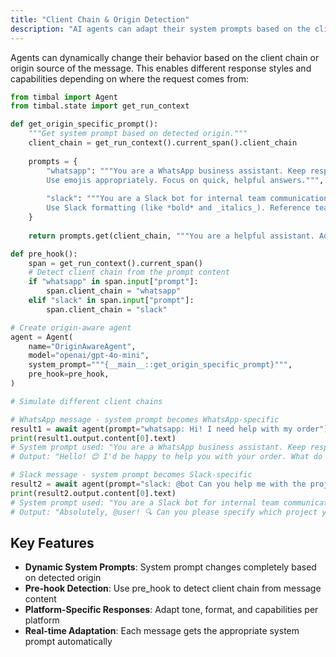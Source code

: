 ```yaml
---
title: "Client Chain & Origin Detection"
description: "AI agents can adapt their system prompts based on the client chain or origin source detected from incoming messages"
---
```


Agents can dynamically change their behavior based on the client chain or origin source of the message. This enables different response styles and capabilities depending on where the request comes from:

```python
from timbal import Agent
from timbal.state import get_run_context

def get_origin_specific_prompt():
    """Get system prompt based on detected origin."""
    client_chain = get_run_context().current_span().client_chain
    
    prompts = {
        "whatsapp": """You are a WhatsApp business assistant. Keep responses concise and friendly. 
        Use emojis appropriately. Focus on quick, helpful answers.""",
        
        "slack": """You are a Slack bot for internal team communication. Be professional but approachable. 
        Use Slack formatting (like *bold* and _italics_). Reference team members when relevant.""",
    }
    
    return prompts.get(client_chain, """You are a helpful assistant. Adapt your response style based on the context.""")

def pre_hook():
    span = get_run_context().current_span()
    # Detect client chain from the prompt content
    if "whatsapp" in span.input["prompt"]:
        span.client_chain = "whatsapp"
    elif "slack" in span.input["prompt"]:
        span.client_chain = "slack"

# Create origin-aware agent
agent = Agent(
    name="OriginAwareAgent",
    model="openai/gpt-4o-mini",
    system_prompt="""{__main__::get_origin_specific_prompt}""",
    pre_hook=pre_hook,
)

# Simulate different client chains

# WhatsApp message - system prompt becomes WhatsApp-specific
result1 = await agent(prompt="whatsapp: Hi! I need help with my order").collect()
print(result1.output.content[0].text)
# System prompt used: "You are a WhatsApp business assistant. Keep responses concise and friendly. Use emojis appropriately. Focus on quick, helpful answers."
# Output: "Hello! 😊 I'd be happy to help you with your order. What do you need assistance with? 📦✨"

# Slack message - system prompt becomes Slack-specific  
result2 = await agent(prompt="slack: @bot Can you help me with the project status?").collect()
print(result2.output.content[0].text)
# System prompt used: "You are a Slack bot for internal team communication. Be professional but approachable. Use Slack formatting (like *bold* and _italics_). Reference team members when relevant."
# Output: "Absolutely, @user! 🔍 Can you please specify which project you're referring to? I'd be glad to provide the latest status updates! 📊"
```

## Key Features

- **Dynamic System Prompts**: System prompt changes completely based on detected origin
- **Pre-hook Detection**: Use pre_hook to detect client chain from message content
- **Platform-Specific Responses**: Adapt tone, format, and capabilities per platform
- **Real-time Adaptation**: Each message gets the appropriate system prompt automatically
